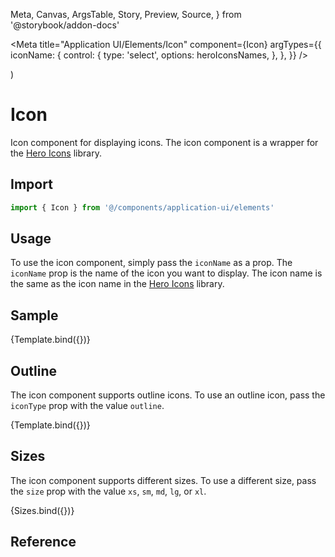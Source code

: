   Meta,
  Canvas,
  ArgsTable,
  Story,
  Preview,
  Source,
} from '@storybook/addon-docs'

<Meta
  title="Application UI/Elements/Icon"
  component={Icon}
  argTypes={{
    iconName: {
      control: {
        type: 'select',
        options: heroIconsNames,
      },
    },
  }}
/>


  <div className="flex flex-col space-y-4">
    <Icon iconName="bug-ant" size="xs" {...args} />
    <Icon iconName="bug-ant" size="sm" {...args} />
    <Icon iconName="bug-ant" size="md" {...args} />
    <Icon iconName="bug-ant" size="lg" {...args} />
    <Icon iconName="bug-ant" size="xl" {...args} />
  </div>
)

# Icon

Icon component for displaying icons. The icon component is a wrapper for the [Hero Icons](https://heroicons.com/) library.

## Import

```js
import { Icon } from '@/components/application-ui/elements'
```

## Usage

To use the icon component, simply pass the `iconName` as a prop. The `iconName` prop is the name of the icon you want to display. The icon name is the same as the icon name in the [Hero Icons](https://heroicons.com/) library.

## Sample

<Canvas>
  <Story name="Sample">{Template.bind({})}</Story>
</Canvas>

## Outline

The icon component supports outline icons. To use an outline icon, pass the `iconType` prop with the value `outline`.

<Canvas>
  <Story
    name="Outline"
    args={{
      iconType: 'outline',
    }}
  >
    {Template.bind({})}
  </Story>
</Canvas>

## Sizes

The icon component supports different sizes. To use a different size, pass the `size` prop with the value `xs`, `sm`, `md`, `lg`, or `xl`.

<Canvas>
  <Story name="Sizes">{Sizes.bind({})}</Story>
</Canvas>

## Reference

<ArgsTable of={Icon} />
